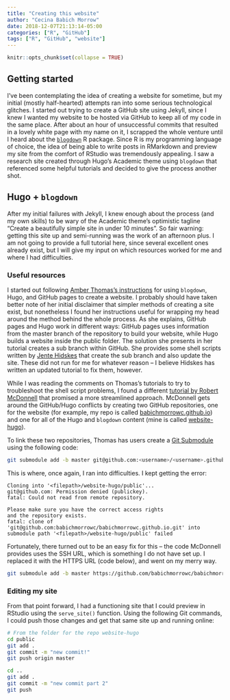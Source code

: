 ```yaml
---
title: "Creating this website"
author: "Cecina Babich Morrow"
date: 2018-12-07T21:13:14-05:00
categories: ["R", "GitHub"]
tags: ["R", "GitHub", "website"]
---
```


```r
knitr::opts_chunk$set(collapse = TRUE)
```

## Getting started

I've been contemplating the idea of creating a website for sometime, but my initial (mostly half-hearted) attempts ran into some serious technological glitches. I started out trying to create a GitHub site using Jekyll, since I knew I wanted my website to be hosted via GitHub to keep all of my code in the same place. After about an hour of unsuccessful commits that resulted in a lovely white page with my name on it, I scrapped the whole venture until I heard about the [`blogdown`](https://bookdown.org/yihui/blogdown/) R package. Since R is my programming language of choice, the idea of being able to write posts in RMarkdown and preview my site from the comfort of RStudio was tremendously appealing. I saw a research site created through Hugo's Academic theme using `blogdown` that referenced some helpful tutorials and decided to give the process another shot.

## Hugo + `blogdown`

After my initial failures with Jekyll, I knew enough about the process (and my own skills) to be wary of the Academic theme's optimistic tagline "Create a beautifully simple site in under 10 minutes". So fair warning: getting this site up and semi-running was the work of an afternoon plus. I am not going to provide a full tutorial here, since several excellent ones already exist, but I will give my input on which resources worked for me and where I had difficulties.

### Useful resources

I started out following [Amber Thomas's instructions](https://amber.rbind.io/blog/2016/12/19/creatingsite/) for using `blogdown`, Hugo, and GitHub pages to create a website. I probably should have taken better note of her initial disclaimer that simpler methods of creating a site exist, but nonetheless I found her instructions useful for wrapping my head around the method behind the whole process. As she explains, GitHub pages and Hugo work in different ways: GitHub pages uses information from the master branch of the repository to build your website, while Hugo builds a website inside the public folder. The solution she presents in her tutorial creates a sub branch within GitHub. She provides some shell scripts written by [Jente Hidskes](https://www.hjdskes.nl) that create the sub branch and also update the site. These did not run for me for whatever reason -- I believe Hidskes has written an updated tutorial to fix them, however.

While I was reading the comments on Thomas's tutorials to try to troubleshoot the shell script problems, I found a different [tutorial by Robert McDonnell](http://robertmyles.github.io/2017/02/01/how-to-make-a-github-pages-blog-with-rstudio-and-hugo/) that promised a more streamlined approach. McDonnell gets around the GitHub/Hugo conflicts by creating two GitHub repositories, one for the website (for example, my repo is called [babichmorrowc.github.io](https://github.com/babichmorrowc/babichmorrowc.github.io)) and one for all of the Hugo and `blogdown` content (mine is called [website-hugo](https://github.com/babichmorrowc/website-hugo)).

To link these two repositories, Thomas has users create a [Git Submodule](https://blog.github.com/2016-02-01-working-with-submodules/) using the following code:

```bash
git submodule add -b master git@github.com:<username>/<username>.github.io.git public
```

This is where, once again, I ran into difficulties. I kept getting the error:

```
Cloning into '<filepath>/website-hugo/public'...
git@github.com: Permission denied (publickey).
fatal: Could not read from remote repository.

Please make sure you have the correct access rights
and the repository exists.
fatal: clone of 'git@github.com:babichmorrowc/babichmorrowc.github.io.git' into submodule path '<filepath>/website-hugo/public' failed

```

Fortunately, there turned out to be an easy fix for this -- the code McDonnell provides uses the SSH URL, which is something I do not have set up. I replaced it with the HTTPS URL (code below), and went on my merry way.

```bash
git submodule add -b master https://github.com/babichmorrowc/babichmorrowc.github.io.git public
```

### Editing my site

From that point forward, I had a functioning site that I could preview in RStudio using the `serve_site()` function. Using the following Git commands, I could push those changes and get that same site up and running online:

```bash
# From the folder for the repo website-hugo
cd public
git add .
git commit -m "new commit!"
git push origin master

cd ..
git add .
git commit -m "new commit part 2"
git push
```




